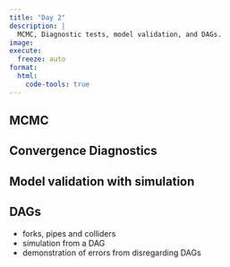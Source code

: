 ```yaml
---
title: "Day 2"
description: |
  MCMC, Diagnostic tests, model validation, and DAGs.
image: 
execute:
  freeze: auto
format:
  html:
    code-tools: true
---
```


## MCMC

## Convergence Diagnostics

## Model validation with simulation

## DAGs


* forks, pipes and colliders
* simulation from a DAG
* demonstration of errors from disregarding DAGs
